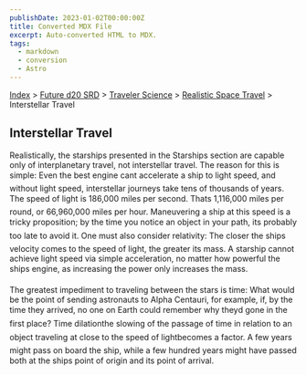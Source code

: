 ```yaml
---
publishDate: 2023-01-02T00:00:00Z
title: Converted MDX File
excerpt: Auto-converted HTML to MDX.
tags:
  - markdown
  - conversion
  - Astro
---
```






[Index](-index) > [Future d20 SRD](future-d20-srd-index) > [Traveler Science](future-d20-srd-traveler-science-index) > [Realistic Space Travel](future-d20-srd-traveler-science-realistic-space-travel-index) > Interstellar Travel




## Interstellar Travel


Realistically, the starships presented in the Starships section are capable only of interplanetary travel, not interstellar travel. The reason for this is simple: Even the best engine cant accelerate a ship to light speed, and without light speed, interstellar journeys take tens of thousands of years. The speed of light is 186,000 miles per second. Thats 1,116,000 miles per round, or 66,960,000 miles per hour. Maneuvering a ship at this speed is a tricky proposition; by the time you notice an object in your path, its probably too late to avoid it. One must also consider relativity: The closer the ships velocity comes to the speed of light, the greater its mass. A starship cannot achieve light speed via simple acceleration, no matter how powerful the ships engine, as increasing the power only increases the mass.


The greatest impediment to traveling between the stars is time: What would be the point of sending astronauts to Alpha Centauri, for example, if, by the time they arrived, no one on Earth could remember why theyd gone in the first place? Time dilationthe slowing of the passage of time in relation to an object traveling at close to the speed of lightbecomes a factor. A few years might pass on board the ship, while a few hundred years might have passed both at the ships point of origin and its point of arrival.



